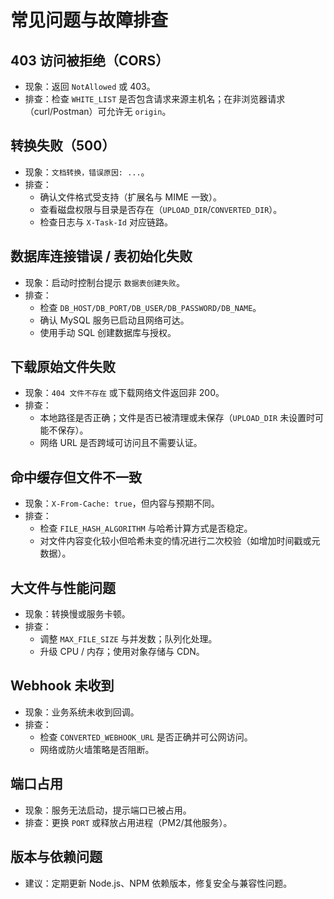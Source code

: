 # 常见问题与故障排查

## 403 访问被拒绝（CORS）

- 现象：返回 `NotAllowed` 或 403。
- 排查：检查 `WHITE_LIST` 是否包含请求来源主机名；在非浏览器请求（curl/Postman）可允许无 `origin`。

## 转换失败（500）

- 现象：`文档转换，错误原因: ...`。
- 排查：
  - 确认文件格式受支持（扩展名与 MIME 一致）。
  - 查看磁盘权限与目录是否存在（`UPLOAD_DIR`/`CONVERTED_DIR`）。
  - 检查日志与 `X-Task-Id` 对应链路。

## 数据库连接错误 / 表初始化失败

- 现象：启动时控制台提示 `数据表创建失败`。
- 排查：
  - 检查 `DB_HOST/DB_PORT/DB_USER/DB_PASSWORD/DB_NAME`。
  - 确认 MySQL 服务已启动且网络可达。
  - 使用手动 SQL 创建数据库与授权。

## 下载原始文件失败

- 现象：`404 文件不存在` 或下载网络文件返回非 200。
- 排查：
  - 本地路径是否正确；文件是否已被清理或未保存（`UPLOAD_DIR` 未设置时可能不保存）。
  - 网络 URL 是否跨域可访问且不需要认证。

## 命中缓存但文件不一致

- 现象：`X-From-Cache: true`，但内容与预期不同。
- 排查：
  - 检查 `FILE_HASH_ALGORITHM` 与哈希计算方式是否稳定。
  - 对文件内容变化较小但哈希未变的情况进行二次校验（如增加时间戳或元数据）。

## 大文件与性能问题

- 现象：转换慢或服务卡顿。
- 排查：
  - 调整 `MAX_FILE_SIZE` 与并发数；队列化处理。
  - 升级 CPU / 内存；使用对象存储与 CDN。

## Webhook 未收到

- 现象：业务系统未收到回调。
- 排查：
  - 检查 `CONVERTED_WEBHOOK_URL` 是否正确并可公网访问。
  - 网络或防火墙策略是否阻断。

## 端口占用

- 现象：服务无法启动，提示端口已被占用。
- 排查：更换 `PORT` 或释放占用进程（PM2/其他服务）。

## 版本与依赖问题

- 建议：定期更新 Node.js、NPM 依赖版本，修复安全与兼容性问题。
